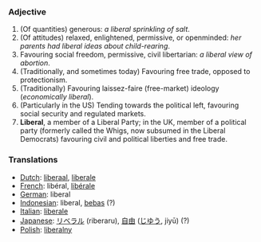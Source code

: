 === Adjective ===

# (Of quantities) generous: ''a liberal sprinkling of salt''.
# (Of attitudes) relaxed, enlightened, permissive, or openminded: ''her parents had liberal ideas about child-rearing''. 
# Favouring social freedom, permissive, civil libertarian: ''a liberal view of abortion''.
# (Traditionally, and sometimes today) Favouring free trade, opposed to protectionism.
# (Traditionally) Favouring laissez-faire (free-market) ideology (''economically liberal'').
# (Particularly in the US) Tending towards the political left, favouring social security and regulated markets.
# '''Liberal''', a member of a Liberal Party; in the UK, member of a political party (formerly called the Whigs, now subsumed in the Liberal Democrats) favouring civil and political liberties and free trade.

=== Translations ===
*[[Dutch]]: [[liberaal]], [[liberale]]
*[[French]]: libéral, [[libérale]]
*[[German]]: liberal
*[[Indonesian]]: liberal, [[bebas]] (?)
*[[Italian]]: [[liberale]]
*[[Japanese]]: [[リベラル]] (riberaru), [[自由]] ([[じゆう]], jiyū) (?)
*[[Polish]]: [[liberalny]]